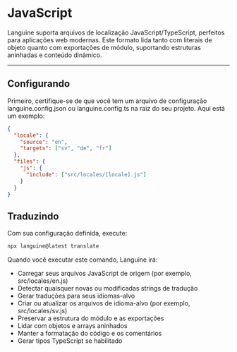 # JavaScript

Languine suporta arquivos de localização JavaScript/TypeScript, perfeitos para aplicações web modernas. Este formato lida tanto com literais de objeto quanto com exportações de módulo, suportando estruturas aninhadas e conteúdo dinâmico.

---

## Configurando

Primeiro, certifique-se de que você tem um arquivo de configuração languine.config.json ou languine.config.ts na raiz do seu projeto. Aqui está um exemplo:

```json
{
  "locale": {
    "source": "en",
    "targets": ["sv", "de", "fr"]
  },
  "files": {
    "js": {
      "include": ["src/locales/[locale].js"]
    }
  }
}
```

## Traduzindo

Com sua configuração definida, execute:

```bash
npx languine@latest translate
```

Quando você executar este comando, Languine irá:

- Carregar seus arquivos JavaScript de origem (por exemplo, src/locales/en.js)
- Detectar quaisquer novas ou modificadas strings de tradução
- Gerar traduções para seus idiomas-alvo
- Criar ou atualizar os arquivos de idioma-alvo (por exemplo, src/locales/sv.js)
- Preservar a estrutura do módulo e as exportações
- Lidar com objetos e arrays aninhados
- Manter a formatação do código e os comentários
- Gerar tipos TypeScript se habilitado
